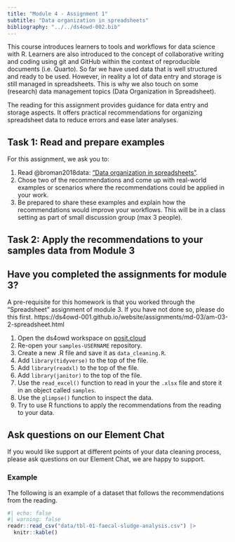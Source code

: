 ```yaml
---
title: "Module 4 - Assignment 1"
subtitle: "Data organization in spreadsheets"
bibliography: "../../ds4owd-002.bib"
---
```


This course introduces learners to tools and workflows for data science with R. Learners are also introduced to the concept of collaborative writing and coding using git and GitHub within the context of reproducible documents (i.e. Quarto). So far we have used data that is well structured and ready to be used. However, in reality a lot of data entry and storage is still managed in spreadsheets. This is why we also touch on some (research) data management topics (Data Organization in Spreadsheet).

The reading for this assignment provides guidance for data entry and storage aspects. It offers practical recommendations for organizing spreadsheet data to reduce errors and ease later analyses.

## Task 1: Read and prepare examples

For this assignment, we ask you to:

1. Read @broman2018data: ["Data organization in spreadsheets"](https://www.tandfonline.com/doi/full/10.1080/00031305.2017.1375989). 
2. Chose two of the recommendations and come up with [real-world examples]{.highlight-yellow} or scenarios where the recommendations could be applied in your work.
3. Be prepared to share these examples and [explain how the recommendations would improve your workflows]{.highlight-yellow}. This will be in a class setting as part of small discussion group (max 3 people).

## Task 2: Apply the recommendations to your samples data from Module 3

::: {.callout-important}
## Have you completed the assignments for module 3?
A pre-requisite for this homework is that you worked through the "Spreadsheet" assignment of module 3. If you have not done so, please do this first. https://ds4owd-001.github.io/website/assignments/md-03/am-03-2-spreadsheet.html
:::

1. Open the ds4owd workspace on [posit.cloud](https://posit.cloud/spaces/426916/content/all?sort=name_asc)
2. Re-open your `samples-USERNAME` repository.
3. Create a new .R file and save it as `data_cleaning.R`.
4. Add `library(tidyverse)` to the top of the file.
5. Add `library(readxl)` to the top of the file.
6. Add `library(janitor)` to the top of the file.
6. Use the `read_excel()` function to read in your the `.xlsx` file and store it in an object called `samples`.
7. Use the `glimpse()` function to inspect the data.
8. Try to use R functions to apply the recommendations from the reading to your data.

::: {.callout-tip}
## Ask questions on our Element Chat
If you would like support at different points of your data cleaning process, please ask questions on our Element Chat, we are happy to support.
:::

### Example

The following is an example of a dataset that follows the recommendations from the reading. 

```r
#| echo: false
#| warning: false 
readr::read_csv("data/tbl-01-faecal-sludge-analysis.csv") |> 
  knitr::kable()
```


